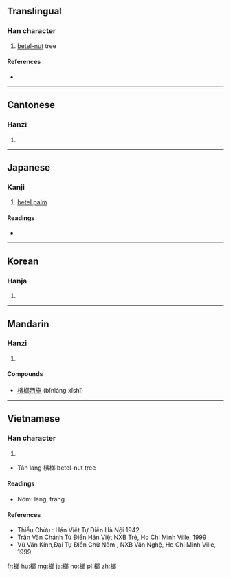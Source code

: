 ==Translingual==

===Han character===
{{Han char|rn=75|rad=木|as=09|sn=13|four=47927|canj=DIIL}}

# [[betel nut|betel-nut]] tree

====References====
* {{Han ref|kx=0543.040|dkj=15226|dj=0930.350|hdz=21239.030|uh=6994|ud=27028|bh=B77D|bd=46973}}

----

==Cantonese==

===Hanzi===
{{yue-hanzi|jyut=long4|y=long4}}

# {{defn|lang=yue|sort=木09}}

----

==Japanese==

===Kanji===
{{ja-kanji|grade=|rs=木09}}

# [[betel palm]]

====Readings====
* {{ja-readings|on=[[ろう]] (rō)|kun=}}

----

==Korean==

===Hanja===
{{ko-hanja|hangeul=[[랑]]>[[낭]]|eumhun=|rv=rang>nang|mr=rang>nang|y=lang>nang}}

# {{defn|lang=ko|sort=木09}}

----

==Mandarin==

===Hanzi===
{{cmn-hanzi|pin=[[láng]] ([[lang2]])|wg=lang<sup>2</sup>}}

# {{defn|lang=cmn|sort=木09}}

====Compounds====
* [[檳榔西施]] (bīnláng xīshī)

----

==Vietnamese==

===Han character===
{{vi-hantu|lang|rs=木09}}

# {{defn|lang=vi|sort=木09}}
* Tân lang 檳榔 betel-nut tree

====Readings====
* Nôm: lang, trang

====References====
* Thiều Chửu : Hán Việt Tự Điển  Hà Nội 1942
* Trần Văn Chánh Từ Điển Hán Việt NXB Trẻ, Ho Chi Minh Ville, 1999
* Vũ Văn Kính,Đại Tự Điển Chữ Nôm , NXB Văn Nghệ, Ho Chi Minh Ville, 1999

[[fr:榔]]
[[hu:榔]]
[[mg:榔]]
[[ja:榔]]
[[no:榔]]
[[pl:榔]]
[[zh:榔]]